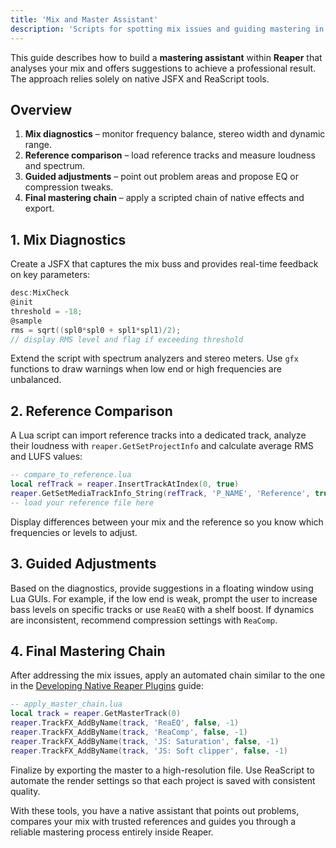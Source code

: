 ```yaml
---
title: 'Mix and Master Assistant'
description: 'Scripts for spotting mix issues and guiding mastering in Reaper'
---
```


This guide describes how to build a **mastering assistant** within **Reaper** that analyses your mix and offers suggestions to achieve a professional result. The approach relies solely on native JSFX and ReaScript tools.

## Overview

1. **Mix diagnostics** – monitor frequency balance, stereo width and dynamic range.
2. **Reference comparison** – load reference tracks and measure loudness and spectrum.
3. **Guided adjustments** – point out problem areas and propose EQ or compression tweaks.
4. **Final mastering chain** – apply a scripted chain of native effects and export.

## 1. Mix Diagnostics

Create a JSFX that captures the mix buss and provides real-time feedback on key parameters:

```c
desc:MixCheck
@init
threshold = -18;
@sample
rms = sqrt((spl0*spl0 + spl1*spl1)/2);
// display RMS level and flag if exceeding threshold
```

Extend the script with spectrum analyzers and stereo meters. Use `gfx` functions to draw warnings when low end or high frequencies are unbalanced.

## 2. Reference Comparison

A Lua script can import reference tracks into a dedicated track, analyze their loudness with `reaper.GetSetProjectInfo` and calculate average RMS and LUFS values:

```lua
-- compare_to_reference.lua
local refTrack = reaper.InsertTrackAtIndex(0, true)
reaper.GetSetMediaTrackInfo_String(refTrack, 'P_NAME', 'Reference', true)
-- load your reference file here
```

Display differences between your mix and the reference so you know which frequencies or levels to adjust.

## 3. Guided Adjustments

Based on the diagnostics, provide suggestions in a floating window using Lua GUIs. For example, if the low end is weak, prompt the user to increase bass levels on specific tracks or use `ReaEQ` with a shelf boost. If dynamics are inconsistent, recommend compression settings with `ReaComp`.

## 4. Final Mastering Chain

After addressing the mix issues, apply an automated chain similar to the one in the [Developing Native Reaper Plugins](/reaper-plugins#1-mastering-chain) guide:

```lua
-- apply_master_chain.lua
local track = reaper.GetMasterTrack(0)
reaper.TrackFX_AddByName(track, 'ReaEQ', false, -1)
reaper.TrackFX_AddByName(track, 'ReaComp', false, -1)
reaper.TrackFX_AddByName(track, 'JS: Saturation', false, -1)
reaper.TrackFX_AddByName(track, 'JS: Soft clipper', false, -1)
```

Finalize by exporting the master to a high-resolution file. Use ReaScript to automate the render settings so that each project is saved with consistent quality.

With these tools, you have a native assistant that points out problems, compares your mix with trusted references and guides you through a reliable mastering process entirely inside Reaper.

